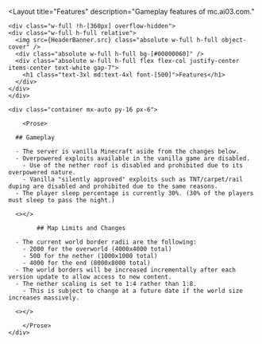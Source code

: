 ---
---

<Layout
	title="Features"
	description="Gameplay features of mc.ai03.com."
>


	<div class="w-full !h-[360px] overflow-hidden">
    <div class="w-full h-full relative">
      <img src={HeaderBanner.src} class="absolute w-full h-full object-cover" />
      <div class="absolute w-full h-full bg-[#00000060]" />
      <div class="absolute w-full h-full flex flex-col justify-center items-center text-white gap-7">
        <h1 class="text-3xl md:text-4xl font-[500]">Features</h1>
      </div>
    </div>
	</div>

	<div class="container mx-auto py-16 px-6">

		<Prose>

      ## Gameplay

      - The server is vanilla Minecraft aside from the changes below.  
      - Overpowered exploits available in the vanilla game are disabled.
        - Use of the nether roof is disabled and prohibited due to its overpowered nature.  
        - Vanilla "silently approved" exploits such as TNT/carpet/rail duping are disabled and prohibited due to the same reasons.  
      - The player sleep percentage is currently 30%. (30% of the players must sleep to pass the night.)
      
      <></>

			## Map Limits and Changes

      - The current world border radii are the following:
        - 2000 for the overworld (4000x4000 total)
        - 500 for the nether (1000x1000 total)
        - 4000 for the end (8000x8000 total)
      - The world borders will be increased incrementally after each version update to allow access to new content.  
      - The nether scaling is set to 1:4 rather than 1:8.
        - This is subject to change at a future date if the world size increases massively.
      
      <></>

		</Prose>
	</div>


</Layout>
